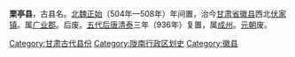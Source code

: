 '''栗亭县'''，古县名。[[北魏|北魏]][[正始_(北魏)|正始]]（504年—508年）年间置，治今[[甘肃省|甘肃省]][[徽县|徽县]]西北[[伏家镇|伏家镇]]。属[[广业郡|广业郡]]。后废。[[五代|五代]][[后唐|后唐]][[清泰|清泰]]三年（936年）复置，属[[成州|成州]]。[[元朝|元朝]]废。

[[Category:甘肃古代县份|Category:甘肃古代县份]]
[[Category:陇南行政区划史|Category:陇南行政区划史]]
[[Category:徽县|Category:徽县]]